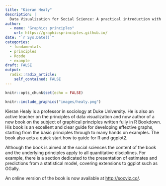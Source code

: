 ```yaml
---
title: "Kieran Healy"
description: |
  Data Visualization for Social Science: A practical introduction with R and ggplot2.
author:
  - name: "Graphics principles"
    url: https://graphicsprinciples.github.io/
date: "`r Sys.Date()`"
categories:
  - fundamentals
  - principles 
  - Rcode
  - example
draft: FALSE
output:
  radix::radix_article:
    self_contained: FALSE
---
```

  
```r
knitr::opts_chunk$set(echo = FALSE)
```

```r
knitr::include_graphics("images/healy.png")
```


Kieran Healy is a professor in sociology at Duke University. He is also an active teacher on the principles of data visualization and now author of a new book on the subject of graphical principles written fully in R Bookdown. His book is an excellent and clear guide for developing effective graphs, starting from the basic principles through to many hands on examples. The book also acts a quick start how to guide for R and ggplot2. 

Although the book is aimed at the social sciences the content of the book and the underlying principles apply to all quantitative disciplines. For example, there is a section dedicated to the presentation of estimates and predictions from a statistical model, covering extensions to ggplot such as GGally.  

An online version of the book is now available at [http://socviz.co/](http://socviz.co/).  





